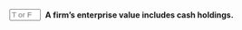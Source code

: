 ::: {.question-block}

<form onsubmit="event.preventDefault(); checkAnswerBox('module4_tf_q86','F')" style="display: flex; align-items: center; gap: 8px;">
<input type="text" id="module4_tf_q86" name="module4_tf_q86" maxlength="1" placeholder="T or F" style="width: 55px;" data-correct-answer="F" /> 
<label for="module4_tf_q86"><strong>A firm’s enterprise value includes cash holdings.</strong></label>
</form>

<div id="feedback-module4_tf_q86" class="feedback" data-status="" style="display:none;">
The sentence is FALSE. Enterprise value subtracts cash from firm value because cash is a non-operating asset.
</div>

:::
